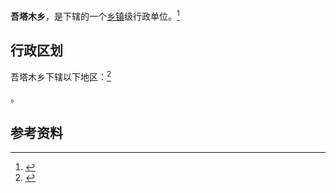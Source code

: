 {{中国乡级行政区|65/28/24/201/000}}

'''吾塔木乡'''，是{{PRC admin/fullname|65/28/24/201/000|3}}下辖的一个[[乡镇|乡镇]]级行政单位。<ref>{{PRC admin/ref sgc|{{PRC admin/parent|65/28/24/201/000}}}}</ref>

== 行政区划 ==

吾塔木乡下辖以下地区：<ref>{{PRC admin/ref sgc|65/28/24/201/000}}</ref>

{{PRC admin/children|65/28/24/201/000}}。

== 参考资料 ==

{{reflist}}

{{行政区划小作品}}
{{PRC admin/navcat|65/28/24/201/000}}